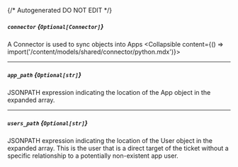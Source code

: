 {/* Autogenerated DO NOT EDIT  */}

##### `connector` *{`Optional[Connector]`}*
A Connector is used to sync objects into Apps
<Collapsible content={() => import('/content/models/shared/connector/python.mdx')}>
</Collapsible>

---
##### `app_path` *{`Optional[str]`}*
JSONPATH expression indicating the location of the App object in the expanded array.

---
##### `users_path` *{`Optional[str]`}*
JSONPATH expression indicating the location of the User object in the expanded array. This is the user that is a direct target of the ticket without a specific relationship to a potentially non\-existent app user.

